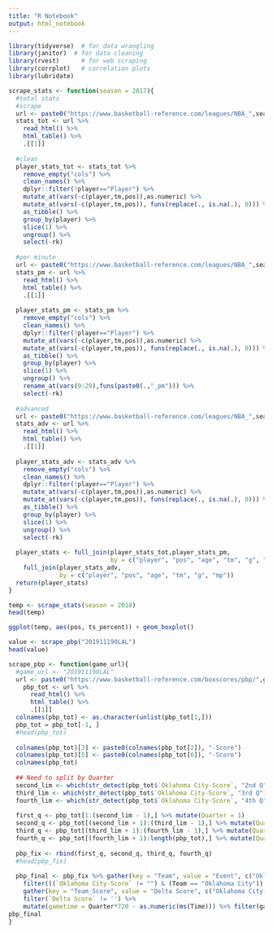 ```yaml
---
title: "R Notebook"
output: html_notebook
---
```


```r
library(tidyverse)  # for data wrangling
library(janitor)  # for data cleaning
library(rvest)      # for web scraping
library(corrplot)   # correlation plots
library(lubridate)
```

```r
scrape_stats <- function(season = 2017){
  #total stats
  #scrape
  url <- paste0("https://www.basketball-reference.com/leagues/NBA_",season,"_totals.html")
  stats_tot <- url %>% 
    read_html() %>% 
    html_table() %>% 
    .[[1]]
  
  #clean
  player_stats_tot <- stats_tot %>% 
    remove_empty("cols") %>%
    clean_names() %>% 
    dplyr::filter(!player=="Player") %>%
    mutate_at(vars(-c(player,tm,pos)),as.numeric) %>% 
    mutate_at(vars(-c(player,tm,pos)), funs(replace(., is.na(.), 0))) %>% 
    as_tibble() %>% 
    group_by(player) %>% 
    slice(1) %>% 
    ungroup() %>% 
    select(-rk)
  
  #per minute
  url <- paste0("https://www.basketball-reference.com/leagues/NBA_",season,"_per_minute.html")
  stats_pm <- url %>% 
    read_html() %>% 
    html_table() %>% 
    .[[1]]
  
  player_stats_pm <- stats_pm %>% 
    remove_empty("cols") %>%
    clean_names() %>% 
    dplyr::filter(!player=="Player") %>%
    mutate_at(vars(-c(player,tm,pos)),as.numeric) %>% 
    mutate_at(vars(-c(player,tm,pos)), funs(replace(., is.na(.), 0))) %>% 
    as_tibble() %>% 
    group_by(player) %>% 
    slice(1) %>% 
    ungroup() %>% 
    rename_at(vars(9:29),funs(paste0(.,"_pm"))) %>% 
    select(-rk)
  
  #advanced
  url <- paste0("https://www.basketball-reference.com/leagues/NBA_",season,"_advanced.html")
  stats_adv <- url %>% 
    read_html() %>% 
    html_table() %>% 
    .[[1]]
  
  player_stats_adv <- stats_adv %>% 
    remove_empty("cols") %>%
    clean_names() %>% 
    dplyr::filter(!player=="Player") %>%
    mutate_at(vars(-c(player,tm,pos)),as.numeric) %>% 
    mutate_at(vars(-c(player,tm,pos)), funs(replace(., is.na(.), 0))) %>% 
    as_tibble() %>% 
    group_by(player) %>% 
    slice(1) %>% 
    ungroup() %>% 
    select(-rk)
  
  player_stats <- full_join(player_stats_tot,player_stats_pm,
                            by = c("player", "pos", "age", "tm", "g", "gs", "mp")) %>% 
    full_join(player_stats_adv,
              by = c("player", "pos", "age", "tm", "g", "mp"))
  return(player_stats)
}


```

```r
temp <- scrape_stats(season = 2018)
head(temp)
```

```r
ggplot(temp, aes(pos, ts_percent)) + geom_boxplot()
```


```r
value <- scrape_pbp("201911190LAL")
head(value)
```


```r
scrape_pbp <- function(game_url){
  #game_url <- "201911190LAL"
  url <- paste0("https://www.basketball-reference.com/boxscores/pbp/",game_url,".html")
    pbp_tot <- url %>% 
      read_html() %>% 
      html_table() %>% 
      .[[1]]
  colnames(pbp_tot) <- as.character(unlist(pbp_tot[1,]))
  pbp_tot = pbp_tot[-1, ]
  #head(pbp_tot)
  
  colnames(pbp_tot)[3] <- paste0(colnames(pbp_tot[2]), "-Score") 
  colnames(pbp_tot)[5] <- paste0(colnames(pbp_tot[6]), "-Score") 
  colnames(pbp_tot)
  
  ## Need to split by Quarter
  second_lim <- which(str_detect(pbp_tot$`Oklahoma City-Score`, "2nd Q"))
  third_lim <- which(str_detect(pbp_tot$`Oklahoma City-Score`, "3rd Q"))
  fourth_lim <- which(str_detect(pbp_tot$`Oklahoma City-Score`, "4th Q"))
  
  first_q <- pbp_tot[1:(second_lim - 1),] %>% mutate(Quarter = 1)
  second_q <- pbp_tot[(second_lim + 1):(third_lim - 1),] %>% mutate(Quarter = 2)
  third_q <- pbp_tot[(third_lim + 1):(fourth_lim - 1),] %>% mutate(Quarter = 3)
  fourth_q <- pbp_tot[(fourth_lim + 1):length(pbp_tot),] %>% mutate(Quarter = 4)
  
  pbp_fix <- rbind(first_q, second_q, third_q, fourth_q)
  #head(pbp_fix)
  
  pbp_final <- pbp_fix %>% gather(key = "Team", value = "Event", c("Oklahoma City", "LA Lakers")) %>% 
    filter(((`Oklahoma City-Score` != "") & (Team == "Oklahoma City")) | ((`LA Lakers-Score` != "") & (Team == "LA Lakers"))) %>% 
    gather(key = "Team_Score", value = "Delta Score", c("Oklahoma City-Score","LA Lakers-Score")) %>% filter(length(`Delta Score`) > 3) %>%
    filter(`Delta Score` != '') %>% 
    mutate(gametime = Quarter*720 - as.numeric(ms(Time))) %>% filter(gametime > 0) %>%arrange(gametime)
pbp_final
}
```






